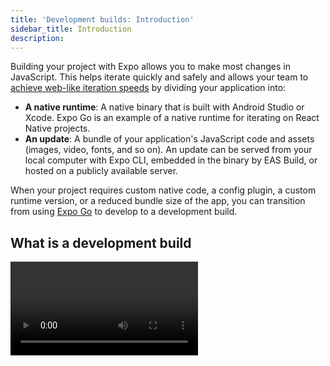 ```yaml
---
title: 'Development builds: Introduction'
sidebar_title: Introduction
description:
---
```



Building your project with Expo allows you to make most changes in JavaScript. This helps iterate quickly and safely and allows your team to [achieve web-like iteration speeds](https://blog.expo.dev/javascript-driven-development-with-custom-runtimes-eda87d574c9d) by dividing your application into:

- **A native runtime**: A native binary that is built with Android Studio or Xcode. Expo Go is an example of a native runtime for iterating on React Native projects.
- **An update**: A bundle of your application's JavaScript code and assets (images, video, fonts, and so on). An update can be served from your local computer with Expo CLI, embedded in the binary by EAS Build, or hosted on a publicly available server.

When your project requires custom native code, a config plugin, a custom runtime version, or a reduced bundle size of the app, you can transition from using [Expo Go](https://expo.dev/client) to develop to a development build.

## What is a development build

<Video url="https://www.youtube.com/embed/Iw8FAUftJFU" />

A **development build** of your app is a Debug build that contains the `expo-dev-client` package. As a production build is for the general public, and a preview build lets your team test your next release, a development build lets developers iterate as quickly as possible. It comes with extensible development tools to develop and test your project.

You can think of a development build as your version of the Expo Go client.

## What is an expo-dev-client

The [`expo-dev-client`](https://www.npmjs.com/package/expo-dev-client) package is used to create a development build. It is a library designed to support any workflow, release process, or set of dependencies in the Expo/React Native ecosystem. Whatever your project needs, either now or in the future, you'll be able to create a development build for it and get the productivity and quality of life improvements of JavaScript-driven development.

## Next step

<BoxLink
  title="Development Builds: Installation"
  description="Learn what are the prerequisites and installation steps to create a development build."
  href="/develop/development-builds/installation"
/>
